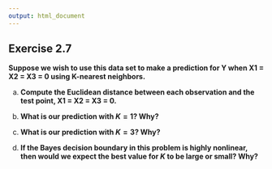 ```yaml
---
output: html_document
---
```


## Exercise 2.7

__Suppose we wish to use this data set to make a prediction for Y when X1 = X2 = X3 = 0 using K-nearest neighbors.__

a. __Compute the Euclidean distance between each observation and the test point, X1 = X2 = X3 = 0.__

<!-- enter your solution here -->

b. __What is our prediction with $K = 1$? Why?__

<!-- enter your solution here -->
    
c. __What is our prediction with $K = 3$? Why?__

<!-- enter your solution here -->
    
d. __If the Bayes decision boundary in this problem is highly nonlinear, then would we expect the best value for $K$ to be large or small? Why?__

<!-- enter your solution here -->